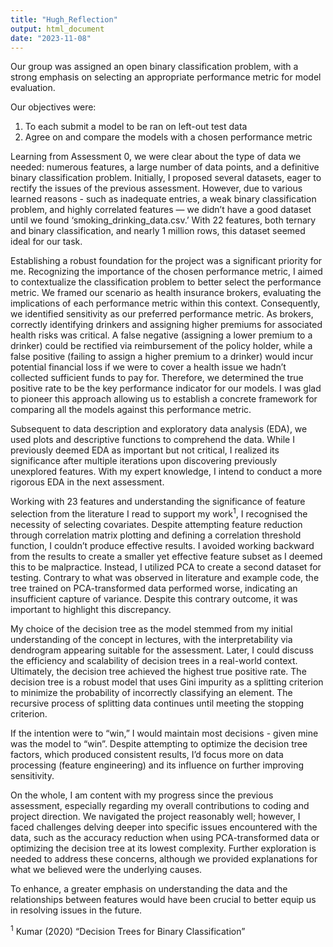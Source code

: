 ---
title: "Hugh_Reflection"
output: html_document
date: "2023-11-08"
---

Our group was assigned an open binary classification problem, with a strong emphasis on selecting an appropriate performance metric for model evaluation.

Our objectives were:

1. To each submit a model to be ran on left-out test data
2. Agree on and compare the models with a chosen performance metric

Learning from Assessment 0, we were clear about the type of data we needed: numerous features, a large number of data points, and a definitive binary classification problem. Initially, I proposed several datasets, eager to rectify the issues of the previous assessment. However, due to various learned reasons - such as inadequate entries, a weak binary classification problem, and highly correlated features — we didn't have a good dataset until we found 'smoking_drinking_data.csv.' With 22 features, both ternary and binary classification, and nearly 1 million rows, this dataset seemed ideal for our task.

Establishing a robust foundation for the project was a significant priority for me. Recognizing the importance of the chosen performance metric, I aimed to contextualize the classification problem to better select the performance metric. We framed our scenario as health insurance brokers, evaluating the implications of each performance metric within this context. Consequently, we identified sensitivity as our preferred performance metric. As brokers, correctly identifying drinkers and assigning higher premiums for associated health risks was critical. A false negative (assigning a lower premium to a drinker) could be rectified via reimbursement of the policy holder, while a false positive (failing to assign a higher premium to a drinker) would incur potential financial loss if we were to cover a health issue we hadn't collected sufficient funds to pay for. Therefore, we determined the true positive rate to be the key performance indicator for our models. I was glad to pioneer this approach allowing us to establish a concrete framework for comparing all the models against this performance metric.

Subsequent to data description and exploratory data analysis (EDA), we used plots and descriptive functions to comprehend the data. While I previously deemed EDA as important but not critical, I realized its significance after multiple iterations upon discovering previously unexplored features. With my expert knowledge, I intend to conduct a more rigorous EDA in the next assessment.

Working with 23 features and understanding the significance of feature selection from the literature I read to support my work$^1$, I recognised the necessity of selecting covariates. Despite attempting feature reduction through correlation matrix plotting and defining a correlation threshold function, I couldn’t produce effective results. I avoided working backward from the results to create a smaller yet effective feature subset as I deemed this to be malpractice. Instead, I utilized PCA to create a second dataset for testing. Contrary to what was observed in literature and example code, the tree trained on PCA-transformed data performed worse, indicating an insufficient capture of variance. Despite this contrary outcome, it was important to highlight this discrepancy.

My choice of the decision tree as the model stemmed from my initial understanding of the concept in lectures, with the interpretability via dendrogram appearing suitable for the assessment. Later, I could discuss the efficiency and scalability of decision trees in a real-world context. Ultimately, the decision tree achieved the highest true positive rate. The decision tree is a robust model that uses Gini impurity as a splitting criterion to minimize the probability of incorrectly classifying an element. The recursive process of splitting data continues until meeting the stopping criterion.

If the intention were to "win," I would maintain most decisions - given mine was the model to "win". Despite attempting to optimize the decision tree factors, which produced consistent results, I’d focus more on data processing (feature engineering) and its influence on further improving sensitivity.

On the whole, I am content with my progress since the previous assessment, especially regarding my overall contributions to coding and project direction. We navigated the project reasonably well; however, I faced challenges delving deeper into specific issues encountered with the data, such as the accuracy reduction when using PCA-transformed data or optimizing the decision tree at its lowest complexity. Further exploration is needed to address these concerns, although we provided explanations for what we believed were the underlying causes.

To enhance, a greater emphasis on understanding the data and the relationships between features would have been crucial to better equip us in resolving issues in the future.

$^1$ Kumar (2020) "Decision Trees for Binary Classification"
